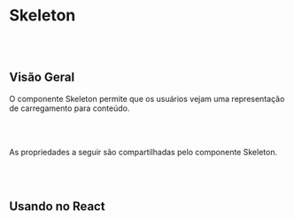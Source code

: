 
# Skeleton

<br></br>

## Visão Geral

O componente Skeleton permite que os usuários vejam uma representação de carregamento para conteúdo.

<Canvas of={SkeletonStories.Properties}></Canvas>

<Meta isTemplate />

<br></br>

As propriedades a seguir são compartilhadas pelo componente Skeleton.

<Controls />

<br></br>

## Usando no React

<Source of={SkeletonStories.FrameworkReact} />
